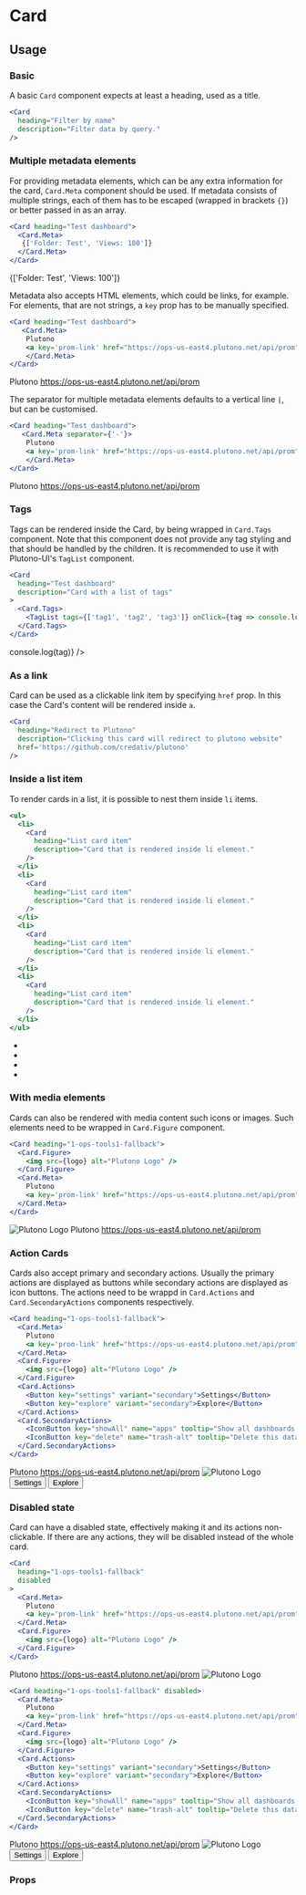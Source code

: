 

<Meta title="MDX/Card" component={Card}/>

# Card

## Usage

### Basic
A basic `Card` component expects at least a heading, used as a title.
```jsx
<Card
  heading="Filter by name"
  description="Filter data by query."
/>
```
<Preview>
  <Card
    heading="Filter by name"
    description="Filter data by query."
  />
</Preview>


### Multiple metadata elements
For providing metadata elements, which can be any extra information for the card, `Card.Meta` component should be used. If metadata consists of multiple strings, each of them has to be escaped (wrapped in brackets `{}`) or better passed in as an array.

```jsx
<Card heading="Test dashboard">
  <Card.Meta>
   {['Folder: Test', 'Views: 100']}
  </Card.Meta>
</Card>
```

<Preview>
  <Card heading="Test dashboard">
    <Card.Meta>
      {['Folder: Test', 'Views: 100']}
    </Card.Meta>
  </Card>
</Preview>

Metadata also accepts HTML elements, which could be links, for example. For elements, that are not strings, a `key` prop has to be manually specified.

```jsx
<Card heading="Test dashboard">
   <Card.Meta>
    Plutono
    <a key='prom-link' href="https://ops-us-east4.plutono.net/api/prom">https://ops-us-east4.plutono.net/api/prom</a>
    </Card.Meta>
</Card>
```

<Preview>
  <Card heading="Test dashboard">
    <Card.Meta>
      Plutono
      <a key='prom-link' href="https://ops-us-east4.plutono.net/api/prom">https://ops-us-east4.plutono.net/api/prom</a>
    </Card.Meta>
  </Card>
</Preview>

The separator for multiple metadata elements defaults to a vertical line `|`, but can be customised.

```jsx
<Card heading="Test dashboard">
   <Card.Meta separator={'-'}>
    Plutono
    <a key='prom-link' href="https://ops-us-east4.plutono.net/api/prom">https://ops-us-east4.plutono.net/api/prom</a>
    </Card.Meta>
</Card>
```

<Preview>
  <Card heading="Test dashboard">
    <Card.Meta separator={'-'}>
      Plutono
      <a key='prom-link' href="https://ops-us-east4.plutono.net/api/prom">https://ops-us-east4.plutono.net/api/prom</a>
    </Card.Meta>
  </Card>
</Preview>

### Tags
Tags can be rendered inside the Card, by being wrapped in `Card.Tags` component. Note that this component does not provide any tag styling and that should be handled by the children. It is recommended to use it with Plutono-UI's `TagList` component.

```jsx
<Card
  heading="Test dashboard"
  description="Card with a list of tags"
>
  <Card.Tags>
    <TagList tags={['tag1', 'tag2', 'tag3']} onClick={tag => console.log(tag)} />
  </Card.Tags>
</Card>
```

<Preview>
  <Card
    heading="Test dashboard"
    description="Card with a list of tags"
  >
    <Card.Tags>
      <TagList tags={['tag1', 'tag2', 'tag3']} onClick={tag => console.log(tag)} />
    </Card.Tags>
  </Card>
</Preview>

### As a link

Card can be used as a clickable link item by specifying `href` prop. In this case the Card's content will be rendered inside `a`.

```jsx
<Card
  heading="Redirect to Plutono"
  description="Clicking this card will redirect to plutono website"
  href='https://github.com/credativ/plutono'
/>
```
<Preview>
  <Card
    heading="Redirect to Plutono"
    description="Clicking this card will redirect to plutono website"
    href='https://github.com/credativ/plutono'
  />
</Preview>

### Inside a list item

To render cards in a list, it is possible to nest them inside `li` items.
```jsx
<ul>
  <li>
    <Card
      heading="List card item"
      description="Card that is rendered inside li element."
    />
  </li>
  <li>
    <Card
      heading="List card item"
      description="Card that is rendered inside li element."
    />
  </li>
  <li>
    <Card
      heading="List card item"
      description="Card that is rendered inside li element."
    />
  </li>
  <li>
    <Card
      heading="List card item"
      description="Card that is rendered inside li element."
    />
  </li>
</ul>
```
<Preview>
  <ul style={{padding: '20px', maxWidth: '800px', listStyle: 'none'}}>
    <li>
      <Card
        heading="List card item"
        description="Card that is rendered inside li element."
      />
    </li>
    <li>
      <Card
        heading="List card item"
        description="Card that is rendered inside li element."
      />
    </li>
    <li>
      <Card
        heading="List card item"
        description="Card that is rendered inside li element."
      />
    </li>
    <li>
      <Card
        heading="List card item"
        description="Card that is rendered inside li element."
      />
    </li>
  </ul>
</Preview>

### With media elements

Cards can also be rendered with media content such icons or images. Such elements need to be wrapped in `Card.Figure` component.

```jsx
<Card heading="1-ops-tools1-fallback">
  <Card.Figure>
    <img src={logo} alt="Plutono Logo" />
  </Card.Figure>
  <Card.Meta>
    Plutono
    <a key='prom-link' href="https://ops-us-east4.plutono.net/api/prom">https://ops-us-east4.plutono.net/api/prom</a>
  </Card.Meta>
</Card>
```

<Preview>
  <Card heading="1-ops-tools1-fallback">
    <Card.Figure>
      <img src={logo} alt="Plutono Logo" />
    </Card.Figure>
    <Card.Meta>
      Plutono
      <a key='prom-link' href="https://ops-us-east4.plutono.net/api/prom">https://ops-us-east4.plutono.net/api/prom</a>
    </Card.Meta>
  </Card>
</Preview>

### Action Cards

Cards also accept primary and secondary actions. Usually the primary actions are displayed as buttons while secondary actions are displayed as icon buttons. The actions need to be wrappd in `Card.Actions` and `Card.SecondaryActions` components respectively.

```jsx
<Card heading="1-ops-tools1-fallback">
  <Card.Meta>
    Plutono
    <a key='prom-link' href="https://ops-us-east4.plutono.net/api/prom">https://ops-us-east4.plutono.net/api/prom</a>
  </Card.Meta>
  <Card.Figure>
    <img src={logo} alt="Plutono Logo" />
  </Card.Figure>
  <Card.Actions>
    <Button key="settings" variant="secondary">Settings</Button>
    <Button key="explore" variant="secondary">Explore</Button>
  </Card.Actions>
  <Card.SecondaryActions>
    <IconButton key="showAll" name="apps" tooltip="Show all dashboards for this data source" />
    <IconButton key="delete" name="trash-alt" tooltip="Delete this data source" />
  </Card.SecondaryActions>
</Card>
```

<Preview>
  <Card heading="1-ops-tools1-fallback">
    <Card.Meta>
      Plutono
      <a key='prom-link' href="https://ops-us-east4.plutono.net/api/prom">https://ops-us-east4.plutono.net/api/prom</a>
    </Card.Meta>
    <Card.Figure>
      <img src={logo} alt="Plutono Logo" />
    </Card.Figure>
    <Card.Actions>
      <Button key="settings" variant="secondary">Settings</Button>
      <Button key="explore" variant="secondary">Explore</Button>
    </Card.Actions>
    <Card.SecondaryActions>
      <IconButton key="showAll" name="apps" tooltip="Show all dashboards for this data source" />
      <IconButton key="delete" name="trash-alt" tooltip="Delete this data source" />
    </Card.SecondaryActions>
  </Card>
</Preview>

### Disabled state

Card can have a disabled state, effectively making it and its actions non-clickable. If there are any actions, they will be disabled instead of the whole card.

```jsx
<Card
  heading="1-ops-tools1-fallback"
  disabled
>
  <Card.Meta>
    Plutono
    <a key='prom-link' href="https://ops-us-east4.plutono.net/api/prom">https://ops-us-east4.plutono.net/api/prom</a>
  </Card.Meta>
  <Card.Figure>
    <img src={logo} alt="Plutono Logo" />
  </Card.Figure>
</Card>
```

<Preview>
  <Card
    heading="1-ops-tools1-fallback"
    disabled
  >
    <Card.Meta>
      Plutono
      <a key='prom-link' href="https://ops-us-east4.plutono.net/api/prom">https://ops-us-east4.plutono.net/api/prom</a>
    </Card.Meta>
    <Card.Figure>
      <img src={logo} alt="Plutono Logo" />
    </Card.Figure>
  </Card>
</Preview>

```jsx
<Card heading="1-ops-tools1-fallback" disabled>
  <Card.Meta>
    Plutono
    <a key='prom-link' href="https://ops-us-east4.plutono.net/api/prom">https://ops-us-east4.plutono.net/api/prom</a>
  </Card.Meta>
  <Card.Figure>
    <img src={logo} alt="Plutono Logo" />
  </Card.Figure>
  <Card.Actions>
    <Button key="settings" variant="secondary">Settings</Button>
    <Button key="explore" variant="secondary">Explore</Button>
  </Card.Actions>
  <Card.SecondaryActions>
    <IconButton key="showAll" name="apps" tooltip="Show all dashboards for this data source" />
    <IconButton key="delete" name="trash-alt" tooltip="Delete this data source" />
  </Card.SecondaryActions>
</Card>
```

<Preview>
  <Card heading="1-ops-tools1-fallback" disabled>
    <Card.Meta>
      Plutono
      <a key='prom-link' href="https://ops-us-east4.plutono.net/api/prom">https://ops-us-east4.plutono.net/api/prom</a>
    </Card.Meta>
    <Card.Figure>
      <img src={logo} alt="Plutono Logo" />
    </Card.Figure>
    <Card.Actions>
      <Button key="settings" variant="secondary">Settings</Button>
      <Button key="explore" variant="secondary">Explore</Button>
    </Card.Actions>
    <Card.SecondaryActions>
      <IconButton key="showAll" name="apps" tooltip="Show all dashboards for this data source" />
      <IconButton key="delete" name="trash-alt" tooltip="Delete this data source" />
    </Card.SecondaryActions>
  </Card>
</Preview>

### Props
<Props of={Card}/>

